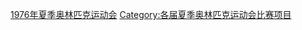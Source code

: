 {{Commonscat|1976 Summer Olympics events}}

[[Category:1976年夏季奥林匹克运动会|]]
[[Category:各届夏季奥林匹克运动会比赛项目|Category:各届夏季奥林匹克运动会比赛项目]]